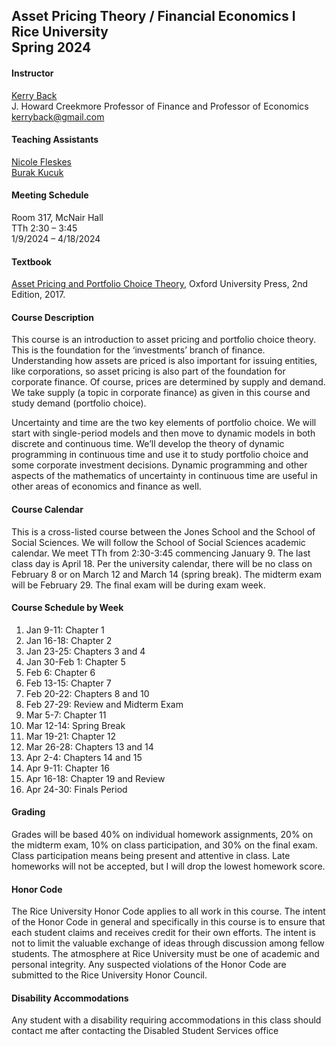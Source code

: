 ## Asset Pricing Theory / Financial Economics I<br>Rice University <br>Spring 2024


#### Instructor

[Kerry Back](http://kerryback.com)
<br>
J. Howard Creekmore Professor of Finance and Professor of Economics<br>
<a href="mailto:kerryback@gmail.com">kerryback@gmail.com</a>

#### Teaching Assistants

[Nicole Fleskes](mailto:nkf1@rice.edu)<br>
[Burak Kucuk](mailto:kb53@rice.edu)

#### Meeting Schedule

Room 317, McNair Hall<br>
TTh 2:30 -- 3:45<br>
1/9/2024 -- 4/18/2024


#### Textbook

[Asset Pricing and Portfolio Choice Theory](https://www.amazon.com/Portfolio-Financial-Management-Association-Synthesis/product-reviews/0190241144/ref=cm_cr_dp_d_show_all_btm?ie=UTF8&reviewerType=all_reviews), Oxford University Press, 2nd Edition, 2017.

#### Course Description

This course is an introduction to asset pricing and portfolio choice theory. This is the foundation for the ‘investments’ branch of finance. Understanding
how assets are priced is also important for issuing entities, like corporations, so asset
pricing is also part of the foundation for corporate finance. Of course, prices are determined by supply and demand. We take supply (a topic in corporate finance) as given in
this course and study demand (portfolio choice).

Uncertainty and time are the two key elements of portfolio choice. We will start with
single-period models and then move to dynamic models in both discrete and continuous
time. We’ll develop the theory of dynamic programming in continuous time and use it to
study portfolio choice and some corporate investment decisions. Dynamic programming
and other aspects of the mathematics of uncertainty in continuous time are useful in
other areas of economics and finance as well.

#### Course Calendar

This is a cross-listed course between the Jones School and the School of Social Sciences.  We will follow the School of Social Sciences academic calendar.  We meet TTh from 2:30-3:45 commencing January 9.  The last class day is April 18.  Per the university calendar, there will be no class on February 8 or on March 12 and March 14 (spring break).
The midterm exam will be February 29.  The final exam will be during exam week.

#### Course Schedule by Week

1.  Jan 9-11: Chapter 1
2.  Jan 16-18: Chapter 2
3.  Jan 23-25: Chapters 3 and 4
4.  Jan 30-Feb 1: Chapter 5
5.  Feb 6: Chapter 6
6.  Feb 13-15: Chapter 7
7.  Feb 20-22: Chapters 8 and 10
8.  Feb 27-29: Review and Midterm Exam
9.  Mar 5-7: Chapter 11
10. Mar 12-14: Spring Break
11. Mar 19-21: Chapter 12
12. Mar 26-28: Chapters 13 and 14
13. Apr 2-4: Chapters 14 and 15
14. Apr 9-11: Chapter 16 
15. Apr 16-18: Chapter 19 and Review
16. Apr 24-30: Finals Period


#### Grading

Grades will be based 40% on individual homework assignments, 20% on the
midterm exam, 10% on class participation, and 30% on the final exam.  Class participation means being present and attentive in class.  Late homeworks will not be accepted, but I will drop the lowest homework score.

#### Honor Code

The Rice University Honor Code applies to all work in this course. The intent of the
Honor Code in general and specifically in this course is to ensure that each student claims
and receives credit for their own efforts. The intent is not to limit the valuable exchange
of ideas through discussion among fellow students. The atmosphere at Rice University
must be one of academic and personal integrity. Any suspected violations of the Honor
Code are submitted to the Rice University Honor Council.

#### Disability Accommodations

Any student with a disability requiring accommodations in this class should contact me
after contacting the Disabled Student Services office

